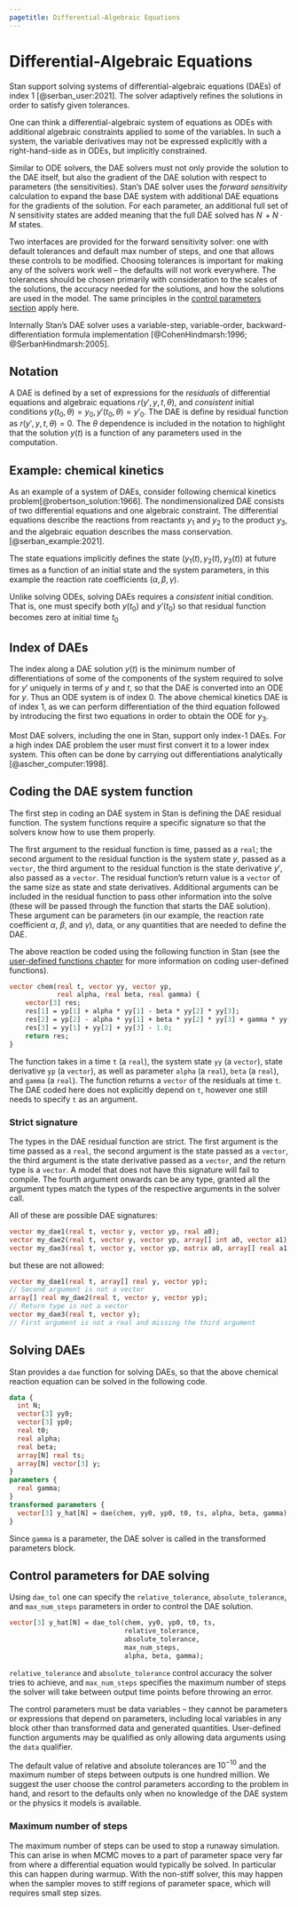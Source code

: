 ```yaml
---
pagetitle: Differential-Algebraic Equations
---
```


# Differential-Algebraic Equations  {#dae-solver.chapter}

Stan support solving systems of differential-algebraic equations
(DAEs) of index 1 [@serban_user:2021]. The solver adaptively
refines the solutions in order to satisfy given tolerances.

One can think a differential-algebraic system of equations
as ODEs with additional algebraic constraints applied to some
of the variables. In such a system, the variable derivatives may not be
expressed explicitly with a right-hand-side as in ODEs, but implicitly
constrained.

Similar to ODE solvers, the DAE
solvers must not only provide the solution to the DAE itself, but also
the gradient of the DAE solution with respect to parameters (the
sensitivities). Stan's DAE solver uses
the *forward sensitivity* calculation to expand the base DAE system
with additional DAE equations for the gradients of the solution.
For each parameter, an additional full set of $N$
sensitivity states are added meaning that the full DAE solved has
$N \, + N \cdot M$ states.

Two interfaces are provided for the forward sensitivity solver: one
with default tolerances and default max number of steps, and one
that allows these controls to be modified. Choosing tolerances is
important for making any of the solvers work well -- the defaults
will not work everywhere. The tolerances should be chosen primarily
with consideration to the scales of the solutions, the accuracy
needed for the solutions, and how the solutions are used in the
model. The same principles in the [control parameters
section](odes.qmd#control-ode.section) apply here.

Internally Stan's DAE solver uses a variable-step, variable-order,
backward-differentiation formula implementation
[@CohenHindmarsh:1996; @SerbanHindmarsh:2005].

## Notation

A DAE is defined by a set of expressions for the *residuals* of differential equations and algebraic equations
$r(y', y, t, \theta)$, and *consistent* initial conditions
$y(t_0, \theta) = y_0, y'(t_0, \theta)=y'_0$. The DAE is define by
residual function as $r(y', y, t, \theta)=0$.
The $\theta$ dependence is included in the notation to highlight that
the solution $y(t)$ is
a function of any parameters used in the computation.

## Example: chemical kinetics

As an example of a system of DAEs, consider following chemical
kinetics problem[@robertson_solution:1966]. The nondimensionalized DAE consists of two differential equations
and one algebraic constraint. The differential equations describe the
reactions from reactants $y_1$ and $y_2$ to the product $y_3$, and the
algebraic equation describes the mass conservation.
[@serban_example:2021].

\begin{align*}
\frac{dy_1}{dt} + \alpha y_1 - \beta y_2 y_3 = 0 \\
\frac{dy_2}{dt} - \alpha y_1 + \beta y_2 y_3 + \gamma y_2^2 = 0 \\
y_1 + y_2 + y_3 - 1.0 = 0
\end{align*}

The state equations implicitly defines the state $(y_1(t), y_2(t), y_3(t))$ at future times
as a function of an initial state and the system parameters, in this
example the reaction rate coefficients $(\alpha, \beta, \gamma)$.

Unlike solving ODEs, solving DAEs requires a *consistent* initial
condition. That is, one must specify both $y(t_0)$
and $y'(t_0)$ so that residual function becomes zero at initial time $t_0$
\begin{equation*}
r(y'(t_0), y(t_0), t_0) = 0
\end{equation*}


## Index of DAEs

The index along a DAE solution $y(t)$ is the minimum number of
differentiations of some of the components of the system required to
solve for $y'$ uniquely in terms of $y$ and $t$, so that the DAE is
converted into an ODE for $y$. Thus an ODE system is of index 0. The
above chemical kinetics DAE is of index 1, as we can perform
differentiation of the third equation followed by introducing the
first two equations in order to obtain the ODE for $y_3$.

Most DAE solvers, including the one in Stan, support only index-1
DAEs. For a high index DAE problem the user must first convert it to a
lower index system. This often can be done by carrying out
differentiations analytically [@ascher_computer:1998].

## Coding the DAE system function

The first step in coding an DAE system in Stan is defining the DAE residual
function. The system functions require a specific signature so that the solvers
know how to use them properly.

The first argument to the residual function is time, passed as a `real`;
the second argument to the residual function is the system state $y$,
passed as a `vector`, the third argument to the residual function is
the state derivative $y'$, also passed as a `vector`. The residual
function's return value is a `vector` of the same size as state and
state derivatives. Additional arguments
can be included in the residual function to pass other information
into the solve (these will be passed through the function that starts the DAE
solution). These argument can be parameters (in our example, the
reaction rate coefficient $\alpha$, $\beta$, and $\gamma$), data, or any quantities that are needed to define the
DAE.

The above reaction be coded using the following function
in Stan (see the [user-defined functions chapter](user-functions.qmd) for
more information on coding user-defined functions).

```stan
vector chem(real t, vector yy, vector yp,
            real alpha, real beta, real gamma) {
    vector[3] res;
    res[1] = yp[1] + alpha * yy[1] - beta * yy[2] * yy[3];
    res[2] = yp[2] - alpha * yy[1] + beta * yy[2] * yy[3] + gamma * yy[2] * yy[2];
    res[3] = yy[1] + yy[2] + yy[3] - 1.0;
    return res;
}
```

The function takes in a time `t` (a `real`), the system state
`yy` (a `vector`), state derivative `yp` (a `vector`), as well as parameter
`alpha` (a `real`),  `beta` (a `real`), and  `gamma` (a `real`). The function returns a
`vector` of the residuals at time `t`. The DAE coded here does not
explicitly depend on `t`, however one still needs to specify `t` as
an argument.

### Strict signature {-}

The types in the DAE residual function are strict. The first argument is the time
passed as a `real`, the second argument is the state passed as a `vector`,
the third argument is the state derivative passed as a `vector`,
and the return type is a `vector`. A model that does not have this signature will
fail to compile. The fourth argument onwards can be any type, granted all
the argument types match the types of the respective arguments in the solver
call.

All of these are possible DAE signatures:

```stan
vector my_dae1(real t, vector y, vector yp, real a0);
vector my_dae2(real t, vector y, vector yp, array[] int a0, vector a1);
vector my_dae3(real t, vector y, vector yp, matrix a0, array[] real a1, row_vector a2);
```

but these are not allowed:

```stan
vector my_dae1(real t, array[] real y, vector yp);
// Second argument is not a vector
array[] real my_dae2(real t, vector y, vector yp);
// Return type is not a vector
vector my_dae3(real t, vector y);
// First argument is not a real and missing the third argument
```

## Solving DAEs

Stan provides a `dae` function for solving DAEs, so that the above chemical reaction
equation can be solved in the following code.
```stan
data {
  int N;
  vector[3] yy0;
  vector[3] yp0;
  real t0;
  real alpha;
  real beta;
  array[N] real ts;
  array[N] vector[3] y;
}
parameters {
  real gamma;
}
transformed parameters {
  vector[3] y_hat[N] = dae(chem, yy0, yp0, t0, ts, alpha, beta, gamma);
}
```

Since `gamma` is a parameter, the DAE solver is called in the transformed parameters block.

## Control parameters for DAE solving {#control-dae.section}

Using `dae_tol` one can specify the `relative_tolerance`, `absolute_tolerance`, and
`max_num_steps` parameters in order to control the DAE solution.

```stan
vector[3] y_hat[N] = dae_tol(chem, yy0, yp0, t0, ts,
                             relative_tolerance,
                             absolute_tolerance,
                             max_num_steps,
                             alpha, beta, gamma);
```

`relative_tolerance` and `absolute_tolerance` control accuracy the solver tries to achieve, and
`max_num_steps` specifies the maximum number of steps the solver will
take between output time points before throwing an error.

The control parameters must be data variables -- they cannot be
parameters or expressions that depend on parameters, including local
variables in any block other than transformed data and generated
quantities. User-defined function arguments may be qualified as only
allowing data arguments using the `data` qualifier.

The default value of relative and absolute
tolerances are $10^{-10}$ and the maximum number of steps between outputs is
one hundred million. We suggest the user choose the control parameters according
to the problem in hand, and resort to the defaults only when no
knowledge of the DAE system or the physics it models is available.

### Maximum number of steps {-}

The maximum number of steps can be used to stop a runaway simulation.
This can arise in when MCMC moves to a part of parameter space very far from
where a differential equation would typically be solved. In particular this
can happen during warmup.  With the non-stiff solver, this may happen when
the sampler moves to stiff regions of parameter space, which will requires small
step sizes.
